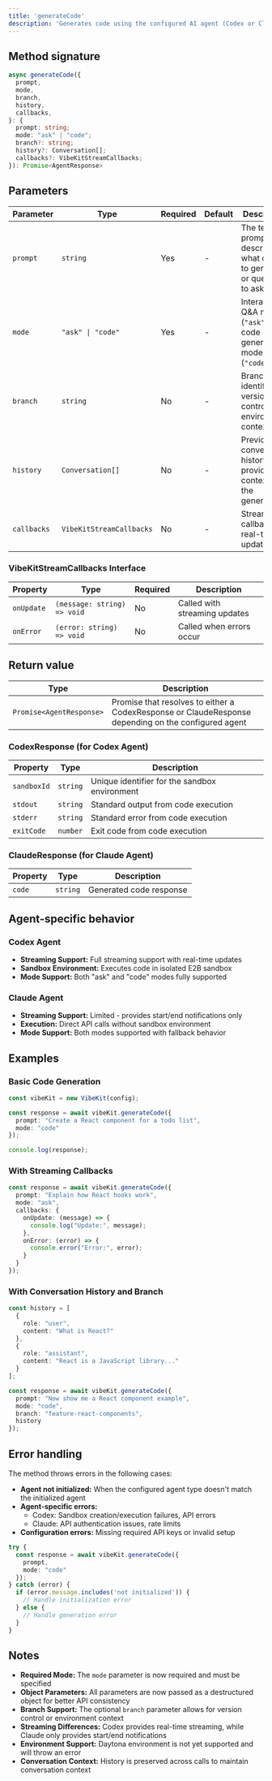 ```yaml
---
title: 'generateCode'
description: 'Generates code using the configured AI agent (Codex or Claude) with optional streaming callbacks and conversation history.'
---
```


## Method signature

```typescript
async generateCode({
  prompt,
  mode,
  branch,
  history,
  callbacks,
}: {
  prompt: string;
  mode: "ask" | "code";
  branch?: string;
  history?: Conversation[];
  callbacks?: VibeKitStreamCallbacks;
}): Promise<AgentResponse>
```

## Parameters

| Parameter | Type | Required | Default | Description |
|-----------|------|----------|---------|-------------|
| `prompt` | `string` | Yes | - | The text prompt describing what code to generate or question to ask |
| `mode` | `"ask" \| "code"` | Yes | - | Interactive Q&A mode (`"ask"`) or code generation mode (`"code"`) |
| `branch` | `string` | No | - | Branch identifier for version control or environment context |
| `history` | `Conversation[]` | No | - | Previous conversation history to provide context for the generation |
| `callbacks` | `VibeKitStreamCallbacks` | No | - | Streaming callbacks for real-time updates |

### VibeKitStreamCallbacks Interface

| Property | Type | Required | Description |
|----------|------|----------|-------------|
| `onUpdate` | `(message: string) => void` | No | Called with streaming updates |
| `onError` | `(error: string) => void` | No | Called when errors occur |

## Return value

| Type | Description |
|------|-------------|
| `Promise<AgentResponse>` | Promise that resolves to either a CodexResponse or ClaudeResponse depending on the configured agent |

### CodexResponse (for Codex Agent)

| Property | Type | Description |
|----------|------|-------------|
| `sandboxId` | `string` | Unique identifier for the sandbox environment |
| `stdout` | `string` | Standard output from code execution |
| `stderr` | `string` | Standard error from code execution |
| `exitCode` | `number` | Exit code from code execution |

### ClaudeResponse (for Claude Agent)

| Property | Type | Description |
|----------|------|-------------|
| `code` | `string` | Generated code response |

## Agent-specific behavior

### Codex Agent
- **Streaming Support:** Full streaming support with real-time updates
- **Sandbox Environment:** Executes code in isolated E2B sandbox
- **Mode Support:** Both "ask" and "code" modes fully supported

### Claude Agent
- **Streaming Support:** Limited - provides start/end notifications only
- **Execution:** Direct API calls without sandbox environment
- **Mode Support:** Both modes supported with fallback behavior

## Examples

### Basic Code Generation

```typescript
const vibeKit = new VibeKit(config);

const response = await vibeKit.generateCode({
  prompt: "Create a React component for a todo list",
  mode: "code"
});

console.log(response);
```

### With Streaming Callbacks

```typescript
const response = await vibeKit.generateCode({
  prompt: "Explain how React hooks work",
  mode: "ask",
  callbacks: {
    onUpdate: (message) => {
      console.log("Update:", message);
    },
    onError: (error) => {
      console.error("Error:", error);
    }
  }
});
```

### With Conversation History and Branch

```typescript
const history = [
  {
    role: "user",
    content: "What is React?"
  },
  {
    role: "assistant", 
    content: "React is a JavaScript library..."
  }
];

const response = await vibeKit.generateCode({
  prompt: "Now show me a React component example",
  mode: "code",
  branch: "feature-react-components",
  history
});
```

## Error handling

The method throws errors in the following cases:

- **Agent not initialized:** When the configured agent type doesn't match the initialized agent
- **Agent-specific errors:** 
  - Codex: Sandbox creation/execution failures, API errors
  - Claude: API authentication issues, rate limits
- **Configuration errors:** Missing required API keys or invalid setup

```typescript
try {
  const response = await vibeKit.generateCode({
    prompt,
    mode: "code"
  });
} catch (error) {
  if (error.message.includes('not initialized')) {
    // Handle initialization error
  } else {
    // Handle generation error
  }
}
```




## Notes

- **Required Mode:** The `mode` parameter is now required and must be specified
- **Object Parameters:** All parameters are now passed as a destructured object for better API consistency
- **Branch Support:** The optional `branch` parameter allows for version control or environment context
- **Streaming Differences:** Codex provides real-time streaming, while Claude only provides start/end notifications
- **Environment Support:** Daytona environment is not yet supported and will throw an error
- **Conversation Context:** History is preserved across calls to maintain conversation context

